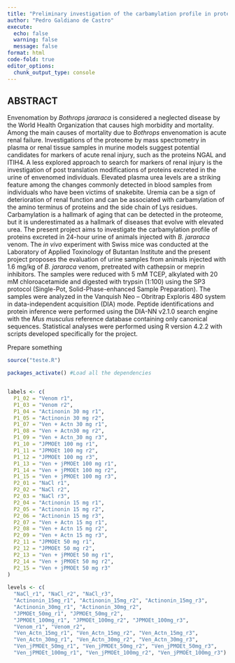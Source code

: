 ```yaml
---
title: "Preliminary investigation of the carbamylation profile in proteins excreted in 24-hour urine after injection of Bothrops jararaca venom in a murine model"
author: "Pedro Galdiano de Castro"
execute:
  echo: false
  warning: false
  message: false
format: html
code-fold: true
editor_options:
  chunk_output_type: console
---
```


## ABSTRACT

Envenomation by *Bothrops jararaca* is considered a neglected disease by the World Health Organization that causes high morbidity and mortality. Among the main causes of mortality due to *Bothrops* envenomation is acute renal failure. Investigations of the proteome by mass spectrometry in plasma or renal tissue samples in murine models suggest potential candidates for markers of acute renal injury, such as the proteins NGAL and ITIH4. A less explored approach to search for markers of renal injury is the investigation of post translation modifications of proteins excreted in the urine of envenomed individuals. Elevated plasma urea levels are a striking feature among the changes commonly detected in blood samples from individuals who have been victims of snakebite. Uremia can be a sign of deterioration of renal function and can be associated with carbamylation of the amino terminus of proteins and the side chain of Lys residues. Carbamylation is a hallmark of aging that can be detected in the proteome, but it is underestimated as a hallmark of diseases that evolve with elevated urea. The present project aims to investigate the carbamylation profile of proteins excreted in 24-hour urine of animals injected with *B. jararaca* venom. The *in vivo* experiment with Swiss mice was conducted at the Laboratory of Applied Toxinology of Butantan Institute and the present project proposes the evaluation of urine samples from animals injected with 1.6 mg/kg of *B. jararaca* venom, pretreated with cathepsin or meprin inhibitors. The samples were reduced with 5 mM TCEP, alkylated with 20 mM chloroacetamide and digested with trypsin (1:100) using the SP3 protocol (Single-Pot, Solid-Phase-enhanced Sample Preparation). The samples were analyzed in the Vanquish Neo – Obritrap Exploris 480 system in data-independent acquisition (DIA) mode. Peptide identifications and protein inference were performed using the DIA-NN v2.1.0 search engine with the *Mus musculus* reference database containing only canonical sequences. Statistical analyses were performed using R version 4.2.2 with scripts developed specifically for the project.


Prepare something
```r
source("teste.R")

packages_activate() #Load all the dependencies


labels <- c(
  P1_02 = "Venom r1",
  P1_03 = "Venom r2",
  P1_04 = "Actinonin 30 mg r1",
  P1_05 = "Actinonin 30 mg r2",
  P1_07 = "Ven + Actn 30 mg r1",
  P1_08 = "Ven + Actn30 mg r2",
  P1_09 = "Ven + Actn_30 mg r3",
  P1_10 = "JPMOEt 100 mg r1",
  P1_11 = "JPMOEt 100 mg r2",
  P1_12 = "JPMOEt 100 mg r3",
  P1_13 = "Ven + jPMOEt 100 mg r1",
  P1_14 = "Ven + jPMOEt 100 mg r2",
  P1_15 = "Ven + jPMOEt 100 mg r3",
  P2_01 = "NaCl r1",
  P2_02 = "NaCl r2",
  P2_03 = "NaCl r3",
  P2_04 = "Actinonin 15 mg r1",
  P2_05 = "Actinonin 15 mg r2",
  P2_06 = "Actinonin 15 mg r3",
  P2_07 = "Ven + Actn 15 mg r1",
  P2_08 = "Ven + Actn 15 mg r2",
  P2_09 = "Ven + Actn 15 mg r3",
  P2_11 = "JPMOEt 50 mg r1",
  P2_12 = "JPMOEt 50 mg r2",
  P2_13 = "Ven + jPMOEt 50 mg r1",
  P2_14 = "Ven + jPMOEt 50 mg r2",
  P2_15 = "Ven + jPMOEt 50 mg r3"
)
                
levels <- c(
  "NaCl_r1", "NaCl_r2", "NaCl_r3",
  "Actinonin_15mg_r1", "Actinonin_15mg_r2", "Actinonin_15mg_r3",
  "Actinonin_30mg_r1", "Actinonin_30mg_r2", 
  "JPMOEt_50mg_r1", "JPMOEt_50mg_r2",
  "JPMOEt_100mg_r1", "JPMOEt_100mg_r2", "JPMOEt_100mg_r3",
  "Venom_r1", "Venom_r2",
  "Ven_Actn_15mg_r1", "Ven_Actn_15mg_r2", "Ven_Actn_15mg_r3",
  "Ven_Actn_30mg_r1", "Ven_Actn_30mg_r2", "Ven_Actn_30mg_r3",
  "Ven_jPMOEt_50mg_r1", "Ven_jPMOEt_50mg_r2", "Ven_jPMOEt_50mg_r3",
  "Ven_jPMOEt_100mg_r1", "Ven_jPMOEt_100mg_r2", "Ven_jPMOEt_100mg_r3")





```





